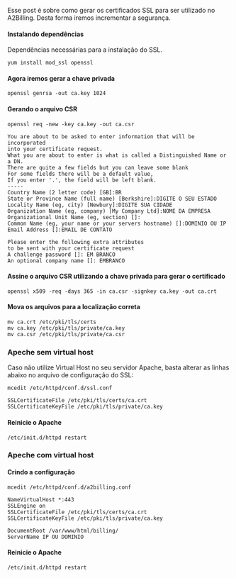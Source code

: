 Esse post é sobre como gerar os certificados SSL para ser utilizado no A2Billing. Desta forma iremos incrementar a  segurança.


====Instalando dependências====

Dependências necessárias para a instalação do SSL.

<pre>
yum install mod_ssl openssl
</pre>

==== Agora iremos gerar a chave privada ====

<pre>
openssl genrsa -out ca.key 1024
</pre>

==== Gerando o arquivo CSR ====

<pre>
openssl req -new -key ca.key -out ca.csr

You are about to be asked to enter information that will be incorporated
into your certificate request.
What you are about to enter is what is called a Distinguished Name or a DN.
There are quite a few fields but you can leave some blank
For some fields there will be a default value,
If you enter '.', the field will be left blank.
-----
Country Name (2 letter code) [GB]:BR
State or Province Name (full name) [Berkshire]:DIGITE O SEU ESTADO
Locality Name (eg, city) [Newbury]:DIGITE SUA CIDADE
Organization Name (eg, company) [My Company Ltd]:NOME DA EMPRESA
Organizational Unit Name (eg, section) []:
Common Name (eg, your name or your servers hostname) []:DOMINIO OU IP
Email Address []:EMAIL DE CONTATO

Please enter the following extra attributes
to be sent with your certificate request
A challenge password []: EM BRANCO
An optional company name []: EMBRANCO
</pre>

==== Assine o arquivo CSR utilizando a chave privada para gerar o certificado ====

<pre>
openssl x509 -req -days 365 -in ca.csr -signkey ca.key -out ca.crt
</pre>

==== Mova os arquivos para a localização correta ====
<pre>
mv ca.crt /etc/pki/tls/certs
mv ca.key /etc/pki/tls/private/ca.key
mv ca.csr /etc/pki/tls/private/ca.csr
</pre>

=== Apeche sem virtual host ===

Caso não utilize Virtual Host no seu servidor Apache, basta alterar as linhas abaixo no arquivo de configuração do SSL:

<pre>
mcedit /etc/httpd/conf.d/ssl.conf

SSLCertificateFile /etc/pki/tls/certs/ca.crt
SSLCertificateKeyFile /etc/pki/tls/private/ca.key
</pre>


==== Reinicie o Apache ====
<pre>
/etc/init.d/httpd restart
</pre>

=== Apeche com virtual host ===

==== Crindo a configuração ====

<pre>
mcedit /etc/httpd/conf.d/a2billing.conf

NameVirtualHost *:443
SSLEngine on
SSLCertificateFile /etc/pki/tls/certs/ca.crt
SSLCertificateKeyFile /etc/pki/tls/private/ca.key

DocumentRoot /var/www/html/billing/
ServerName IP OU DOMINIO
</pre>

==== Reinicie o Apache ====
<pre>
/etc/init.d/httpd restart
</pre>
